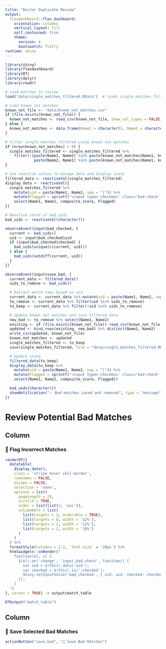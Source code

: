 ```yaml
---
title: "Doctor Duplicate Review"
output: 
  flexdashboard::flex_dashboard:
    orientation: columns
    vertical_layout: fill
    self_contained: true
    theme: 
      version: 4
      bootswatch: flatly
runtime: shiny
---
```


```r
library(shiny)
library(flexdashboard)
library(DT)
library(dplyr)
library(readr)

# Load matches to review
load("data/single_matches_filtered.RData")  # loads single_matches_filtered

# Load known not matches
known_not_file <- "data/known_not_matches.csv"
if (file.exists(known_not_file)) {
  known_not_matches <- read_csv(known_not_file, show_col_types = FALSE)
} else {
  known_not_matches <- data.frame(Name1 = character(), Name2 = character())
}

# Filter single_matches_filtered using known not matches
if (nrow(known_not_matches) > 0) {
  single_matches_filtered <- single_matches_filtered %>%
    filter(!(paste(Name1, Name2) %in% paste(known_not_matches$Name1, known_not_matches$Name2) |
             paste(Name2, Name1) %in% paste(known_not_matches$Name1, known_not_matches$Name2)))
}

# Use reactive values to manage data and display state
filtered_data <- reactiveVal(single_matches_filtered)
display_data <- reactiveVal({
  single_matches_filtered %>%
    mutate(uid = paste(Name1, Name2, sep = "|")) %>%
    mutate(Flagged = sprintf("<input type='checkbox' class='bad-check' style='transform: scale(1.5);' data-uid='%s'>", uid)) %>%
    select(Name1, Name2, composite_score, Flagged)
})

# Reactive store of bad uids
bad_uids <- reactiveVal(character())

observeEvent(input$bad_checked, {
  current <- bad_uids()
  uid <- input$bad_checked$uid
  if (input$bad_checked$checked) {
    bad_uids(unique(c(current, uid)))
  } else {
    bad_uids(setdiff(current, uid))
  }
})

observeEvent(input$save_bad, {
  current_data <- filtered_data()
  uids_to_remove <- bad_uids()

  # Extract match rows based on uid
  current_data <- current_data %>% mutate(uid = paste(Name1, Name2, sep = "|"))
  to_remove <- current_data %>% filter(uid %in% uids_to_remove)
  to_keep <- current_data %>% filter(!uid %in% uids_to_remove)

  # Update known not matches and save filtered data
  new_bad <- to_remove %>% select(Name1, Name2)
  existing <- if (file.exists(known_not_file)) read_csv(known_not_file, show_col_types = FALSE) else data.frame(Name1 = character(), Name2 = character())
  updated <- bind_rows(existing, new_bad) %>% distinct(Name1, Name2)
  write_csv(updated, known_not_file)
  known_not_matches <- updated
  single_matches_filtered <- to_keep
  save(single_matches_filtered, file = "data/single_matches_filtered.RData")

  # Update state
  filtered_data(to_keep)
  display_data(to_keep %>%
    mutate(uid = paste(Name1, Name2, sep = "|")) %>%
    mutate(Flagged = sprintf("<input type='checkbox' class='bad-check' style='transform: scale(1.5);' data-uid='%s'>", uid)) %>%
    select(Name1, Name2, composite_score, Flagged))

  bad_uids(character())
  showNotification("✅ Bad matches saved and removed", type = "message")
})
```

# Review Potential Bad Matches

Column {data-width=95%}
-----------------------------------------------------------------------

### 🧠 Flag Incorrect Matches

```r
renderDT({
  datatable(
    display_data(),
    class = 'stripe hover cell-border',
    rownames = FALSE,
    escape = FALSE,
    selection = 'none',
    options = list(
      pageLength = 25,
      scrollX = TRUE,
      order = list(list(2, 'asc')),
      columnDefs = list(
        list(targets = 3, orderable = TRUE),
        list(targets = 0, width = '12%'),
        list(targets = 1, width = '12%'),
        list(targets = 2, width = '10%')
      )
    )
  ) %>%
  formatStyle(columns = 1:2, `font-size` = '20px') %>%
  htmlwidgets::onRender("
    function(el, x) {
      $(el).on('change', 'input.bad-check', function() {
        var uid = $(this).data('uid');
        var checked = $(this).is(':checked');
        Shiny.setInputValue('bad_checked', { uid: uid, checked: checked }, { priority: 'event' });
      });
    }
  ")
}, server = TRUE) -> output$match_table

DTOutput("match_table")
```

Column {data-width=5%}
-----------------------------------------------------------------------

### 📂 Save Selected Bad Matches

```r
actionButton("save_bad", "💾 Save Bad Matches")
```
